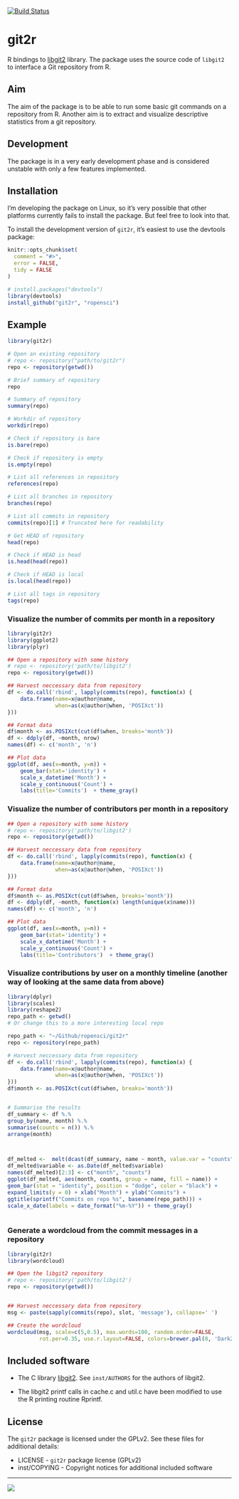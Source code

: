 [![Build Status](https://travis-ci.org/ropensci/git2r.png)](https://travis-ci.org/ropensci/git2r)

git2r
=====

R bindings to [libgit2](https://github.com/libgit2/libgit2) library. The package uses the source code of `libgit2` to interface a Git repository from R.

Aim
---

The aim of the package is to be able to run some basic git commands on a repository from R. Another aim is to extract and visualize descriptive statistics from a git repository.

Development
-----------

The package is in a very early development phase and is considered unstable with only a few features implemented.

Installation
------------

I'm developing the package on Linux, so it's very possible that other platforms currently fails to install the package. But feel free to look into that.

To install the development version of `git2r`, it's easiest to use the devtools package:


```r
knitr::opts_chunk$set(
  comment = "#>",
  error = FALSE,
  tidy = FALSE
)
```

```r
# install.packages("devtools")
library(devtools)
install_github("git2r", "ropensci")
```

Example
-------

```r
library(git2r)

# Open an existing repository
# repo <- repository("path/to/git2r")
repo <- repository(getwd())

# Brief summary of repository
repo

# Summary of repository
summary(repo)

# Workdir of repository
workdir(repo)

# Check if repository is bare
is.bare(repo)

# Check if repository is empty
is.empty(repo)

# List all references in repository
references(repo)

# List all branches in repository
branches(repo)

# List all commits in repository
commits(repo)[1] # Truncated here for readability

# Get HEAD of repository
head(repo)

# Check if HEAD is head
is.head(head(repo))

# Check if HEAD is local
is.local(head(repo))

# List all tags in repository
tags(repo)
```

### Visualize the number of commits per month in a repository

```r
library(git2r)
library(ggplot2)
library(plyr)

## Open a repository with some history
# repo <- repository('path/to/libgit2')
repo <- repository(getwd())

## Harvest neccessary data from repository
df <- do.call('rbind', lapply(commits(repo), function(x) {
    data.frame(name=x@author@name,
               when=as(x@author@when, 'POSIXct'))
}))

## Format data
df$month <- as.POSIXct(cut(df$when, breaks='month'))
df <- ddply(df, ~month, nrow)
names(df) <- c('month', 'n')

## Plot data
ggplot(df, aes(x=month, y=n)) +
    geom_bar(stat='identity') +
    scale_x_datetime('Month') +
    scale_y_continuous('Count') +
    labs(title='Commits')  + theme_gray()
```



### Visualize the number of contributors per month in a repository

```r

## Open a repository with some history
# repo <- repository('path/to/libgit2')
repo <- repository(getwd())

## Harvest neccessary data from repository
df <- do.call('rbind', lapply(commits(repo), function(x) {
    data.frame(name=x@author@name,
               when=as(x@author@when, 'POSIXct'))
}))

## Format data
df$month <- as.POSIXct(cut(df$when, breaks='month'))
df <- ddply(df, ~month, function(x) length(unique(x$name)))
names(df) <- c('month', 'n')

## Plot data
ggplot(df, aes(x=month, y=n)) +
    geom_bar(stat='identity') +
    scale_x_datetime('Month') +
    scale_y_continuous('Count') +
    labs(title='Contributors')  + theme_gray()
```

### Visualize contributions by user on a monthly timeline (another way of looking at the same data from above)

```r
library(dplyr)
library(scales)
library(reshape2)
repo_path <- getwd()
# Or change this to a more interesting local repo

repo_path <- "~/Github/ropensci/git2r"
repo <- repository(repo_path) 

# Harvest neccessary data from repository
df <- do.call('rbind', lapply(commits(repo), function(x) {
    data.frame(name=x@author@name,
               when=as(x@author@when, 'POSIXct'))
}))
df$month <- as.POSIXct(cut(df$when, breaks='month'))


# Summarise the results
df_summary <- df %.% 
group_by(name, month) %.%
summarise(counts = n()) %.%
arrange(month)



df_melted <-  melt(dcast(df_summary, name ~ month, value.var = "counts"), id.var = "name")
df_melted$variable <- as.Date(df_melted$variable)
names(df_melted)[2:3] <- c("month", "counts")
ggplot(df_melted, aes(month, counts, group = name, fill = name)) + 
geom_bar(stat = "identity", position = "dodge", color = "black") +
expand_limits(y = 0) + xlab("Month") + ylab("Commits") + 
ggtitle(sprintf("Commits on repo %s", basename(repo_path))) +
scale_x_date(labels = date_format("%m-%Y")) + theme_gray()
 
```

### Generate a wordcloud from the commit messages in a repository

```r
library(git2r)
library(wordcloud)

## Open the libgit2 repository
# repo <- repository('path/to/libgit2')
repo <- repository(getwd())


## Harvest neccessary data from repository
msg <- paste(sapply(commits(repo), slot, 'message'), collapse=' ')

## Create the wordcloud
wordcloud(msg, scale=c(5,0.5), max.words=100, random.order=FALSE,
          rot.per=0.35, use.r.layout=FALSE, colors=brewer.pal(8, 'Dark2'))
```


Included software
-----------------

- The C library [libgit2](https://github.com/libgit2/libgit2). See
  `inst/AUTHORS` for the authors of libgit2.

- The libgit2 printf calls in cache.c and util.c have been modified to
  use the R printing routine Rprintf.

License
-------

The `git2r` package is licensed under the GPLv2. See these files for additional details:

- LICENSE      - `git2r` package license (GPLv2)
- inst/COPYING - Copyright notices for additional included software


---

[![](http://ropensci.org/public_images/github_footer.png)](http://ropensci.org)
